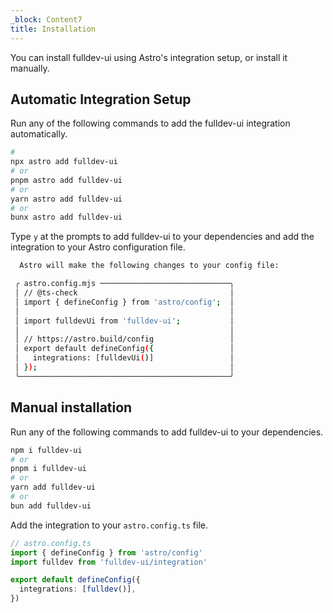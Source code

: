 ```yaml
---
_block: Content7
title: Installation
---
```



You can install fulldev-ui using Astro's integration setup, or install it manually.

## Automatic Integration Setup

Run any of the following commands to add the fulldev-ui integration automatically.

```bash
# 
npx astro add fulldev-ui
# or
pnpm astro add fulldev-ui
# or
yarn astro add fulldev-ui
# or
bunx astro add fulldev-ui
```

Type `y` at the prompts to add fulldev-ui to your dependencies and
add the integration to your Astro configuration file.

```bash
  Astro will make the following changes to your config file:

 ╭ astro.config.mjs ─────────────────────────────╮
 │ // @ts-check                                  │
 │ import { defineConfig } from 'astro/config';  │
 │                                               │
 │ import fulldevUi from 'fulldev-ui';           │
 │                                               │
 │ // https://astro.build/config                 │
 │ export default defineConfig({                 │
 │   integrations: [fulldevUi()]                 │
 │ });                                           │
 ╰───────────────────────────────────────────────╯
```

## Manual installation

Run any of the following commands to add fulldev-ui to your dependencies.

```bash
npm i fulldev-ui
# or
pnpm i fulldev-ui
# or
yarn add fulldev-ui
# or
bun add fulldev-ui
```

Add the integration to your `astro.config.ts` file.

```ts
// astro.config.ts
import { defineConfig } from 'astro/config'
import fulldev from 'fulldev-ui/integration'

export default defineConfig({
  integrations: [fulldev()],
})
```
